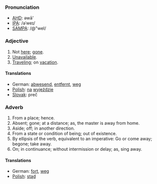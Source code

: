 ===Pronunciation===
*[[w:AHD|AHD]]: əwā'
*[[w:IPA|IPA]]: /əˈweɪ/
*[[w:SAMPA|SAMPA]]: /@"weI/

===Adjective===
#Not [[here]]; [[go]]ne.
#[[Unavailable]].
#[[Traveling]]; on [[vacation]].

====Translations====
*German: [[abwesend]], [[entfernt]], [[weg]]
*[[Polish]]: [[na]] [[wyjazd|wyjeździe]]
*[[Slovak]]: preč

===Adverb===
#From a place; hence.
#Absent; gone; at a distance; as, the master is away from home.
#Aside; off; in another direction.
#From a state or condition of being; out of existence.
#By ellipsis of the verb, equivalent to an imperative: Go or come away; begone; take away.
#On; in continuance; without intermission or delay; as, sing away.

====Translations====
*German: [[fort]], [[weg]]
*[[Polish]]: [[stąd]]